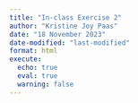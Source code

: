 ```yaml
---
title: "In-class Exercise 2"
author: "Kristine Joy Paas"
date: "18 November 2023"
date-modified: "last-modified"
format: html
execute: 
  echo: true
  eval: true
  warning: false
---
```

